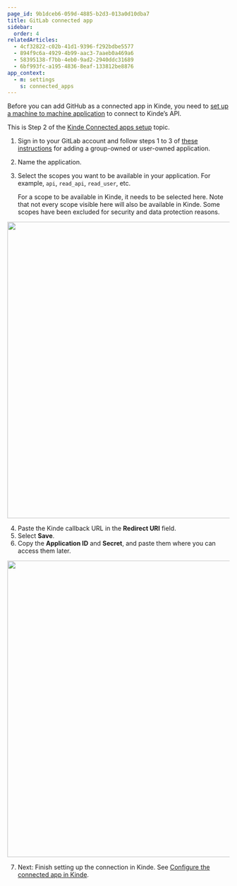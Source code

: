 ```yaml
---
page_id: 9b1dceb6-059d-4885-b2d3-013a0d10dba7
title: GitLab connected app
sidebar:
  order: 4
relatedArticles:
  - 4cf32822-c02b-41d1-9396-f292bdbe5577
  - 894f9c6a-4929-4b99-aac3-7aaeb0a469a6
  - 58395138-f7bb-4eb0-9ad2-2940ddc31689
  - 6bf993fc-a195-4836-8eaf-133812be8876
app_context:
  - m: settings
    s: connected_apps
---
```


Before you can add GitHub as a connected app in Kinde, you need to [set up a machine to machine application](/developer-tools/kinde-api/about-m2m-scopes/) to connect to Kinde’s API.

This is Step 2 of the [Kinde Connected apps setup](/integrate/connected-apps/add-connected-apps/#step-2-set-up-the-app-you-want-to-connect) topic.

1. Sign in to your GitLab account and follow steps 1 to 3 of [these instructions](https://docs.gitlab.com/ee/integration/oauth_provider.html) for adding a group-owned or user-owned application.
2. Name the application.
3. Select the scopes you want to be available in your application. For example, `api`, `read_api`, `read_user`, etc.

   For a scope to be available in Kinde, it needs to be selected here. Note that not every scope visible here will also be available in Kinde. Some scopes have been excluded for security and data protection reasons.

<img
  src="https://imagedelivery.net/skPPZTHzSlcslvHjesZQcQ/dcf1eb8b-e83e-4e23-323f-4aac3289a400/public"
  alt=""
  width="672px"
  height="auto"
  fetchpriority="low"
  loading="lazy"
  decoding="async"
/>

4. Paste the Kinde callback URL in the **Redirect URI** field.
5. Select **Save**.
6. Copy the **Application ID** and **Secret**, and paste them where you can access them later.

<img
  src="https://imagedelivery.net/skPPZTHzSlcslvHjesZQcQ/f3ceadff-02b5-467d-4ade-e22480e87400/public"
  alt=""
  width="672px"
  height="auto"
  fetchpriority="low"
  loading="lazy"
  decoding="async"
/>

7. Next: Finish setting up the connection in Kinde. See [Configure the connected app in Kinde](/integrate/connected-apps/add-connected-apps/#step-3-configure-the-connected-app-in-kinde).
